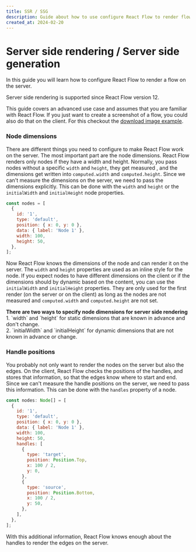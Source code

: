 ```yaml
---
title: SSR / SSG
description: Guide about how to use configure React Flow to render flows on the server
created_at: 2024-02-20
---
```


# Server side rendering / Server side generation

In this guide you will learn how to configure React Flow to render a flow on the server.


<Callout type="info">
  Server side rendering is supported since React Flow version 12.
</Callout>

This guide covers an advanced use case and assumes that you are familiar with React Flow.
If you just want to create a screenshot of a flow, you could also do that on the client. For this checkout the [download image example](/examples/misc/download-image).

### Node dimensions

There are different things you need to configure to make React Flow work on the server. The most important part are the node dimensions. React Flow renders only nodes if they have a width and height. Normally, you pass nodes without a specific `width` and `height`, they get measured , and the dimensions get written into `computed.width` and `computed.height`. Since we can't measure the dimensions on the server, we need to pass the dimensions explicitly. This can be done with the `width` and `height` or the `initialWidth` and `initialHeight` node properties.

```js
const nodes = [
  {
    id: '1',
    type: 'default',
    position: { x: 0, y: 0 },
    data: { label: 'Node 1' },
    width: 100,
    height: 50,
  },
];
```

Now React Flow knows the dimensions of the node and can render it on the server. The `width` and `height` properties are used as an inline style for the node. If you expect nodes to have different dimensions on the client or if the dimensions should by dynamic based on the content, you can use the `initialWidth` and `initialHeight` properties. They are only used for the first render (on the server or on the client) as long as the nodes are not measured and `computed.width` and `computed.height` are not set.

<Callout type="default">
  <strong>
    There are two ways to specify node dimensions for server side rendering
  </strong>
  <div>
    1. `width` and `height` for static dimensions that are known in advance and
    don't change.
  </div>
  <div>
    2. `initialWidth` and `initialHeight` for dynamic dimensions that are not
    known in advance or change.
  </div>
</Callout>

### Handle positions

You probably not only want to render the nodes on the server but also the edges. On the client, React Flow checks the positions of the handles, and stores that information, so that the edges know where to start and end. Since we can't measure the handle positions on the server, we need to pass this information. This can be done with the `handles` property of a node.

```js
const nodes: Node[] = [
  {
    id: '1',
    type: 'default',
    position: { x: 0, y: 0 },
    data: { label: 'Node 1' },
    width: 100,
    height: 50,
    handles: [
      {
        type: 'target',
        position: Position.Top,
        x: 100 / 2,
        y: 0,
      },
      {
        type: 'source',
        position: Position.Bottom,
        x: 100 / 2,
        y: 50,
      },
    ],
  },
];
```

With this additional information, React Flow knows enough about the handles to render the edges on the server.
